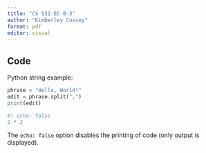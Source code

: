 ```yaml
---
title: "CS 532 EC 0.3"
author: "Kimberley Cossey"
format: pdf
editor: visual
---
```


## Code

Python string example:

```python
phrase = "Hello, World!"
edit = phrase.split(",")
print(edit)
```

```r
#| echo: false
2 * 2
```

The `echo: false` option disables the printing of code (only output is displayed).
